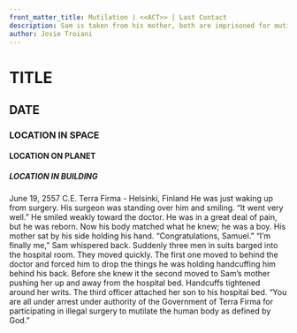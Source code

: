 ```yaml
---
front_matter_title: Mutilation | <<ACT>> | Last Contact
description: Sam is taken from his mother, both are imprisoned for mutilation to the human body.
author: Josie Troiani
---
```

# TITLE

## DATE

### LOCATION IN SPACE

#### LOCATION ON PLANET

##### LOCATION IN BUILDING

June 19, 2557 C.E.
Terra Firma - Helsinki, Finland
He was just waking up from surgery. His surgeon was standing over him and smiling. “It went very well.” He smiled weakly toward the doctor. He was in a great deal of pain, but he was reborn. Now his body matched what he knew; he was a boy.
His mother sat by his side holding his hand. “Congratulations, Samuel.”
“I’m finally me,” Sam whispered back.
Suddenly three men in suits barged into the hospital room. They moved quickly. The first one moved to behind the doctor and forced him to drop the things he was holding handcuffing him behind his back. Before she knew it the second moved to Sam’s mother pushing her up and away from the hospital bed. Handcuffs tightened around her writs. The third officer attached her son to his hospital bed.
“You are all under arrest under authority of the Government of Terra Firma for participating in illegal surgery to mutilate the human body as defined by God.”
